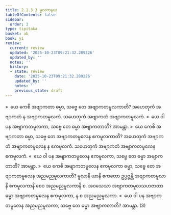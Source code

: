 ```yaml
---
title: 2.1.3.3 မူလကနယ
tableOfContents: false
sidebar:
  order: 3
type: tipitaka
basket: ab
book: y1
review:
  current: review
  updated: '2025-10-23T09:21:32.289226'
  updated_by: ''
  notes: ''
  history:
  - state: review
    date: '2025-10-23T09:21:32.289226'
    updated_by: ''
    notes: ''
    previous_state: draft
---
```



<ReviewStatus review={frontmatter.review} showDetails={true} />

<HypothesisAnnotation frontmatter={frontmatter} />

<DynamicBreadcrumb />

<Division number="80" book="y1" e="ch" v="33" p="12">

<Paragraph number="196" book="y1">
»  ယေ ကေစိ အဗျာကတာ ဓမ္မာ, သဗ္ဗေ တေ အဗျာကတမူလကာတိ?
</Paragraph>

<Paragraph number="197" book="y1">
အဟေတုကံ အဗျာကတံ န အဗျာကတမူလကံ. သဟေတုကံ အဗျာကတံ အဗျာကတမူလကံ.
</Paragraph>

<Paragraph number="198" book="y1">
«  ယေ ဝါ ပန အဗျာကတမူလကာ, သဗ္ဗေ တေ ဓမ္မာ အဗျာကတာတိ? အာမန္တာ.
</Paragraph>

</Division>
<Division number="81" book="y1" e="ch" v="33" p="12">

<Paragraph number="199" book="y1">
»  ယေ ကေစိ အဗျာကတာ ဓမ္မာ, သဗ္ဗေ တေ အဗျာကတမူလေန ဧကမူလကာတိ?
</Paragraph>

<Paragraph number="200" book="y1">
အဟေတုကံ အဗျာကတံ အဗျာကတမူလေန န ဧကမူလကံ. သဟေတုကံ အဗျာကတံ အဗျာကတမူလေန ဧကမူလကံ.
</Paragraph>

<Paragraph number="201" book="y1">
«  ယေ ဝါ ပန အဗျာကတမူလေန ဧကမူလကာ, သဗ္ဗေ တေ ဓမ္မာ အဗျာကတာတိ? အာမန္တာ.
</Paragraph>

</Division>
<Division number="82" book="y1" e="ch" v="33" p="12">

<Paragraph number="202" book="y1">
»  ယေ ကေစိ အဗျာကတမူလေန ဧကမူလကာ ဓမ္မာ, သဗ္ဗေ တေ အဗျာကတမူလေန အညမညမူလကာတိ?
</Paragraph>

<Paragraph number="203" book="y1">
မူလာနိ ယာနိ ဧကတော ဥပ္ပဇ္ဇန္တိ အဗျာကတမူလာနိ ဧကမူလကာနိ စေဝ အညမညမူလကာနိ စ. အဝသေသာ အဗျာကတမူလသဟဇာတာ ဓမ္မာ အဗျာကတမူလေန ဧကမူလကာ, န စ အညမညမူလကာ.
</Paragraph>

<Paragraph number="204" book="y1">
«  ယေ ဝါ ပန အဗျာကတမူလေန အညမညမူလကာ, သဗ္ဗေ တေ ဓမ္မာ အဗျာကတာတိ? အာမန္တာ. (3)
</Paragraph>
</Division>